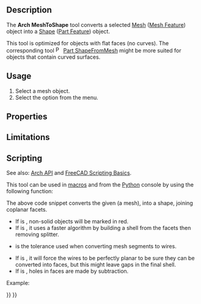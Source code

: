 <languages/>
<translate>

<!--T:11-->
{{Docnav
|[[Arch_SplitMesh|SplitMesh]]
|[[Arch_SelectNonSolidMeshes|SelectNonSolidMeshes]]
|[[BIM_Workbench|BIM]]
|IconL=Arch_SplitMesh.svg
|IconR=Arch_SelectNonSolidMeshes.svg
|IconC=Workbench_BIM.svg
}}

<!--T:1-->
{{GuiCommand
|Name=Arch MeshToShape
|MenuLocation=Utils → Mesh to Shape
|Workbenches=[[BIM_Workbench|BIM]]
|SeeAlso=[[Arch_SplitMesh|Arch SplitMesh]], [[Arch_RemoveShape|Arch RemoveShape]]
}}

==Description== <!--T:2-->

<!--T:3-->
The '''Arch MeshToShape''' tool converts a selected [[Mesh|Mesh]] ([[Mesh_Feature|Mesh Feature]]) object into a [[Shape|Shape]] ([[Part_Feature|Part Feature]]) object.

<!--T:17-->
This tool is optimized for objects with flat faces (no curves). The corresponding tool [[File:Part_ShapeFromMesh.svg|16px]] [[Part_ShapeFromMesh|Part ShapeFromMesh]] might be more suited for objects that contain curved surfaces.

==Usage== <!--T:4-->

<!--T:5-->
# Select a mesh object.
# Select the {{MenuCommand|Utils → [[Image:Arch_MeshToShape.svg|16px]] Mesh to Shape}} option from the menu.

==Properties== <!--T:15-->

==Limitations== <!--T:16-->

==Scripting== <!--T:19-->

<!--T:6-->
See also: [[Arch_API|Arch API]] and [[FreeCAD_Scripting_Basics|FreeCAD Scripting Basics]].

<!--T:7-->
This tool can be used in [[Macros|macros]] and from the [[Python|Python]] console by using the following function:

</translate>
{{Code|code=
new_obj = meshToShape(obj, mark=True, fast=True, tol=0.001, flat=False, cut=True)
}}
<translate>

<!--T:8-->
The above code snippet converts the given {{incode|obj}} (a mesh), into a shape, joining coplanar facets.
* If {{incode|mark}} is {{incode|True}}, non-solid objects will be marked in red.
* If {{incode|fast}} is {{incode|True}}, it uses a faster algorithm by building a shell from the facets then removing splitter.
* {{incode|tol}} is the tolerance used when converting mesh segments to wires.
* If {{incode|flat}} is {{incode|True}}, it will force the wires to be perfectly planar to be sure they can be converted into faces, but this might leave gaps in the final shell.
* If {{incode|cut}} is {{incode|True}}, holes in faces are made by subtraction.

<!--T:18-->
Example:

</translate>
{{Code|code=
import Arch, Mesh, BuildRegularGeoms

Box = FreeCAD.ActiveDocument.addObject("Mesh::Cube", "Cube")
Box.Length = 1000
Box.Width = 2000
Box.Height = 1000
FreeCAD.ActiveDocument.recompute()

new_obj = Arch.meshToShape(Box)
}}
<translate>


<!--T:12-->
{{Docnav
|[[Arch_SplitMesh|SplitMesh]]
|[[Arch_SelectNonSolidMeshes|SelectNonSolidMeshes]]
|[[BIM_Workbench|BIM]]
|IconL=Arch_SplitMesh.svg
|IconR=Arch_SelectNonSolidMeshes.svg
|IconC=Workbench_BIM.svg
}}

</translate>
{{BIM_Tools_navi{{#translation:}}}}
{{Userdocnavi{{#translation:}}}}